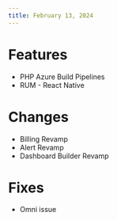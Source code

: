```yaml
---
title: February 13, 2024
---
```


# Features
- PHP Azure Build Pipelines
- RUM - React Native

# Changes
- Billing Revamp
- Alert Revamp
- Dashboard Builder Revamp

# Fixes
- Omni issue

